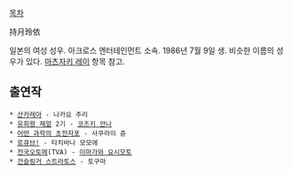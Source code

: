[[목차]]

持月玲依

일본의 여성 성우. 아크로스 엔터테인먼트 소속. 1986년 7월 9일 생.
비슷한 이름의 성우가 있다. [[마츠자키 레이]] 항목 참고.

== 출연작 ==
 * [[산카레아]] - 나카요 주리
 * [[유희왕 제알]] 2기 - [[코즈키 안나]]
 * [[어떤 과학의 초전자포]] - 사쿠라이 쥰
 * [[로큐브!]] - 타치바나 모모에
 * [[전국오토메]](TVA) - [[이마가와 요시모토]]
 * [[건슬링거 스트라토스]] - 토구마
